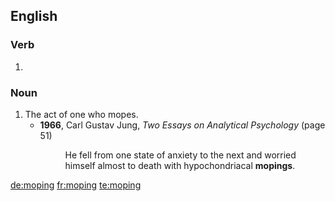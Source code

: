 ==English==

===Verb===
{{head|en}}

# {{present participle of|mope|lang=en}}

===Noun===
{{en-noun}}

# The act of one who mopes.
#* '''1966''', Carl Gustav Jung, ''Two Essays on Analytical Psychology'' (page 51)
#*: He fell from one state of anxiety to the next and worried himself almost to death with hypochondriacal '''mopings'''.

[[de:moping]]
[[fr:moping]]
[[te:moping]]